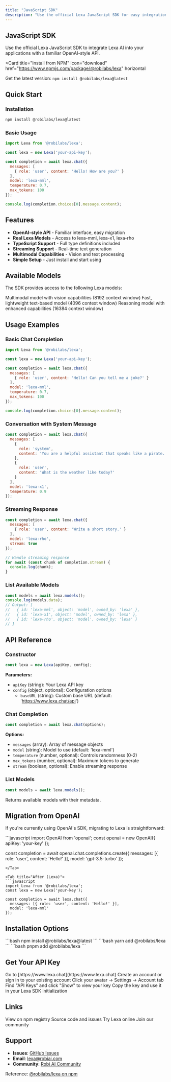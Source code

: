 ```yaml
---
title: "JavaScript SDK"
description: "Use the official Lexa JavaScript SDK for easy integration with your applications"
---
```


## JavaScript SDK

Use the official Lexa JavaScript SDK to integrate Lexa AI into your applications with a familiar OpenAI-style API.

<Card
  title="Install from NPM"
  icon="download"
  href="https://www.npmjs.com/package/@robilabs/lexa"
  horizontal
>
  Get the latest version: `npm install @robilabs/lexa@latest`
</Card>

## Quick Start

### Installation

```bash
npm install @robilabs/lexa@latest
```

### Basic Usage

```javascript
import Lexa from '@robilabs/lexa';

const lexa = new Lexa('your-api-key');

const completion = await lexa.chat({
  messages: [
    { role: 'user', content: 'Hello! How are you?' }
  ],
  model: 'lexa-mml',
  temperature: 0.7,
  max_tokens: 100
});

console.log(completion.choices[0].message.content);
```

## Features

- **OpenAI-style API** - Familiar interface, easy migration
- **Real Lexa Models** - Access to lexa-mml, lexa-x1, lexa-rho
- **TypeScript Support** - Full type definitions included
- **Streaming Support** - Real-time text generation
- **Multimodal Capabilities** - Vision and text processing
- **Simple Setup** - Just install and start using

## Available Models

The SDK provides access to the following Lexa models:

<CardGroup cols={3}>
<Card title="lexa-mml" icon="image">
  Multimodal model with vision capabilities (8192 context window)
</Card>

<Card title="lexa-x1" icon="bolt">
  Fast, lightweight text-based model (4096 context window)
</Card>

<Card title="lexa-rho" icon="brain">
  Reasoning model with enhanced capabilities (16384 context window)
</Card>
</CardGroup>

## Usage Examples

### Basic Chat Completion

```javascript
import Lexa from '@robilabs/lexa';

const lexa = new Lexa('your-api-key');

const completion = await lexa.chat({
  messages: [
    { role: 'user', content: 'Hello! Can you tell me a joke?' }
  ],
  model: 'lexa-mml',
  temperature: 0.7,
  max_tokens: 100
});

console.log(completion.choices[0].message.content);
```

### Conversation with System Message

```javascript
const completion = await lexa.chat({
  messages: [
    { 
      role: 'system', 
      content: 'You are a helpful assistant that speaks like a pirate.' 
    },
    { 
      role: 'user', 
      content: 'What is the weather like today?' 
    }
  ],
  model: 'lexa-x1',
  temperature: 0.9
});
```

### Streaming Response

```javascript
const completion = await lexa.chat({
  messages: [
    { role: 'user', content: 'Write a short story.' }
  ],
  model: 'lexa-rho',
  stream: true
});

// Handle streaming response
for await (const chunk of completion.stream) {
  console.log(chunk);
}
```

### List Available Models

```javascript
const models = await lexa.models();
console.log(models.data);
// Output: [
//   { id: 'lexa-mml', object: 'model', owned_by: 'lexa' },
//   { id: 'lexa-x1', object: 'model', owned_by: 'lexa' },
//   { id: 'lexa-rho', object: 'model', owned_by: 'lexa' }
// ]
```

## API Reference

### Constructor

```javascript
const lexa = new Lexa(apiKey, config);
```

**Parameters:**
- `apiKey` (string): Your Lexa API key
- `config` (object, optional): Configuration options
  - `baseURL` (string): Custom base URL (default: 'https://www.lexa.chat/api')

### Chat Completion

```javascript
const completion = await lexa.chat(options);
```

**Options:**
- `messages` (array): Array of message objects
- `model` (string): Model to use (default: 'lexa-mml')
- `temperature` (number, optional): Controls randomness (0-2)
- `max_tokens` (number, optional): Maximum tokens to generate
- `stream` (boolean, optional): Enable streaming response

### List Models

```javascript
const models = await lexa.models();
```

Returns available models with their metadata.

## Migration from OpenAI

If you're currently using OpenAI's SDK, migrating to Lexa is straightforward:

<Tabs>
<Tab title="Before (OpenAI)">
```javascript
import OpenAI from 'openai';
const openai = new OpenAI({ apiKey: 'your-key' });

const completion = await openai.chat.completions.create({
  messages: [{ role: 'user', content: 'Hello!' }],
  model: 'gpt-3.5-turbo'
});
```
</Tab>

<Tab title="After (Lexa)">
```javascript
import Lexa from '@robilabs/lexa';
const lexa = new Lexa('your-key');

const completion = await lexa.chat({
  messages: [{ role: 'user', content: 'Hello!' }],
  model: 'lexa-mml'
});
```
</Tab>
</Tabs>

## Installation Options

<Tabs>
<Tab title="npm">
```bash
npm install @robilabs/lexa@latest
```
</Tab>

<Tab title="yarn">
```bash
yarn add @robilabs/lexa
```
</Tab>

<Tab title="pnpm">
```bash
pnpm add @robilabs/lexa
```
</Tab>
</Tabs>

## Get Your API Key

<Steps>
<Step title="Visit Lexa Chat">
  Go to [https://www.lexa.chat](https://www.lexa.chat)
</Step>

<Step title="Sign up or log in">
  Create an account or sign in to your existing account
</Step>

<Step title="Navigate to Account settings">
  Click your avatar → Settings → Account tab
</Step>

<Step title="Generate API key">
  Find "API Keys" and click "Show" to view your key
</Step>

<Step title="Use in your application">
  Copy the key and use it in your Lexa SDK initialization
</Step>
</Steps>

## Links

<CardGroup cols={2}>
<Card title="NPM Package" icon="download" href="https://www.npmjs.com/package/@robilabs/lexa">
  View on npm registry
</Card>

<Card title="GitHub Repository" icon="github" href="https://github.com/Robi-Labs/lexa-js-sdk">
  Source code and issues
</Card>

<Card title="Lexa Chat" icon="message" href="https://lexa.chat">
  Try Lexa online
</Card>

<Card title="Community" icon="users" href="https://community.robiai.com/">
  Join our community
</Card>
</CardGroup>

## Support

- **Issues**: [GitHub Issues](https://github.com/Robi-Labs/lexa-js-sdk/issues)
- **Email**: lexa@robiai.com
- **Community**: [Robi AI Community](https://community.robiai.com/)

Reference: [@robilabs/lexa on npm](https://www.npmjs.com/package/@robilabs/lexa?activeTab=readme)
